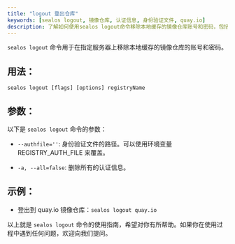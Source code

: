 ```yaml
---
title: "logout 登出仓库"
keywords: [sealos logout, 镜像仓库, 认证信息, 身份验证文件, quay.io]
description: 了解如何使用sealos logout命令移除本地缓存的镜像仓库账号和密码，包括参数和示例，帮助你轻松管理认证信息。
---
```


`sealos logout` 命令用于在指定服务器上移除本地缓存的镜像仓库的账号和密码。

## 用法：

`sealos logout [flags] [options] registryName` 

## 参数：

以下是 `sealos logout` 命令的参数：

- `--authfile=''`: 身份验证文件的路径。可以使用环境变量 REGISTRY_AUTH_FILE 来覆盖。

- `-a, --all=false`:  删除所有的认证信息。


## 示例：

- 登出到 quay.io 镜像仓库：`sealos logout quay.io `

以上就是 `sealos logout` 命令的使用指南，希望对你有所帮助。如果你在使用过程中遇到任何问题，欢迎向我们提问。
